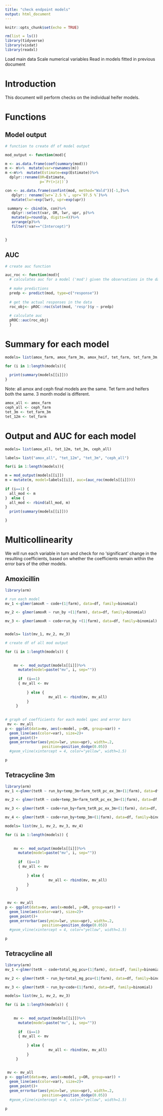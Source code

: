 ```yaml
---
title: "check endpoint models"
output: html_document
---
```


```r
knitr::opts_chunk$set(echo = TRUE)
```

```r
rm(list = ls())
library(tidyverse)
library(visdat)
library(readxl)

```

Load main data
Scale numerical variables
Read in models fitted in previous document

# Introduction

This document will perform checks on the individual heifer models.


# Functions

## Model output

```r
# function to create df of model output

mod_output <- function(mod){

m <- as.data.frame(coef(summary(mod)))
m <- m%>%  mutate(var=rownames(m))
m <-m%>%  mutate(Estimate=exp(Estimate))%>%
  dplyr::rename(OR=Estimate,
                p=`Pr(>|z|)`)

con <- as.data.frame(confint(mod, method="Wald"))[-1,]%>%
   dplyr:: rename(lwr=`2.5 %`, upr=`97.5 %`)%>%
   mutate(lwr=exp(lwr), upr=exp(upr))

 summary <- cbind(m, con)%>%
   dplyr::select(var, OR, lwr, upr, p)%>%
   mutate(p=round(p, digits=4))%>%
   arrange(p)%>%
   filter(!var=="(Intercept)")
 

}


```

## AUC

```r
# create auc function

auc_roc <- function(mod){
  # calculates auc for a model ('mod') given the observations in the data
  
  # make predictions
  predp <- predict(mod, type=c("response"))
  
  # get the actual responses in the data
  roc_obj<- pROC::roc(slot(mod, 'resp')$y ~ predp)
  
  # calculate auc
  pROC::auc(roc_obj)
  }


```

# Summary for each model

```r
models= list(amox_farm, amox_farm_3m, amox_heif, tet_farm, tet_farm_3m, tet_heif, ceph_farm, ceph_farm_3m, ceph_heif)

for (i in 1:length(models)){
  
  print(summary(models[[i]]))
}


```

Note: all amox and ceph final models are the same.
Tet farm and heifers both the same. 3 month model is different.

```r
amox_all <- amox_farm
ceph_all <- ceph_farm
tet_3m <- tet_farm_3m
tet_12m <- tet_farm


```


# Output and AUC for each model

```r
models= list(amox_all, tet_12m, tet_3m, ceph_all)

labels= list("amox_all", "tet_12m", "tet_3m", "ceph_all")

for(i in 1:length(models)){

m = mod_output(models[[i]])
m = mutate(m, model=labels[[i]], auc=(auc_roc(models[[i]])))
  
if (i==1) {
  all_mod <- m
}  else {
  all_mod <- rbind(all_mod, m)
}
  print(summary(models[[i]]))

}


```

# Multicollinearity

We will run each variable in turn and check for no 'significant' change in the resulting coefficients, based on whether the coefficients remain within the error bars of the other models.

## Amoxicillin

```r
library(arm)

# run each model
mv_1 <-glmer(amoxR ~ code+(1|farm), data=df, family=binomial)

mv_2 <- glmer(amoxR ~ run_by +(1|farm), data=df, family=binomial)

mv_3 <- glmer(amoxR ~ code+run_by +(1|farm), data=df, family=binomial)


models= list(mv_1, mv_2, mv_3)

# create df of all mod output

for (i in 1:length(models)) {
 
    
    mv <-  mod_output(models[[i]])%>%
      mutate(model=paste("mv", i, sep=""))
     
      if  (i==1)
      { mv_all <- mv
     
          } else {
                    mv_all <- rbind(mv, mv_all)
          }
     }
  
 
# graph of coefficients for each model spec and error bars
 mv <- mv_all
p <- ggplot(data=mv, aes(x=model, y=OR, group=var)) +
  geom_line(aes(color=var), size=2)+
  geom_point()+
  geom_errorbar(aes(ymin=lwr, ymax=upr), width=.2,
                 position=position_dodge(0.05))
  #geom_vline(xintercept = 4, color="yellow", width=1.5)

p 

```

## Tetracycline 3m


```r
library(arm)
mv_1 <-glmer(tetR ~ run_by+temp_3m+farm_tetR_pc_ex_3m+(1|farm), data=df, family=binomial)

mv_2 <- glmer(tetR ~ code+temp_3m+farm_tetR_pc_ex_3m+(1|farm), data=df, family=binomial)

mv_3 <- glmer(tetR ~ code+run_by+farm_tetR_pc_ex_3m+(1|farm), data=df, family=binomial)

mv_4 <- glmer(tetR ~ code+run_by+temp_3m+(1|farm), data=df, family=binomial)

models= list(mv_1, mv_2, mv_3, mv_4)

for (i in 1:length(models)) {
 
    
    mv <-  mod_output(models[[i]])%>%
      mutate(model=paste("mv", i, sep=""))
     
      if  (i==1)
      { mv_all <- mv
     
          } else {
                    mv_all <- rbind(mv, mv_all)
          }
     }
  
 
 mv <- mv_all
p <- ggplot(data=mv, aes(x=model, y=OR, group=var)) +
  geom_line(aes(color=var), size=2)+
  geom_point()+
  geom_errorbar(aes(ymin=lwr, ymax=upr), width=.2,
                 position=position_dodge(0.05))
  #geom_vline(xintercept = 4, color="yellow", width=1.5)

p 

```

## Tetracycline all
```r
library(arm)
mv_1 <-glmer(tetR ~ code+total_mg_pcu+(1|farm), data=df, family=binomial)

mv_2 <- glmer(tetR ~ run_by+total_mg_pcu+(1|farm), data=df, family=binomial)

mv_3 <- glmer(tetR ~ run_by+code+(1|farm), data=df, family=binomial)

models= list(mv_1, mv_2, mv_3)

for (i in 1:length(models)) {
 
    
    mv <-  mod_output(models[[i]])%>%
      mutate(model=paste("mv", i, sep=""))
     
      if  (i==1)
      { mv_all <- mv
     
          } else {
                    mv_all <- rbind(mv, mv_all)
          }
     }
  
 
 mv <- mv_all
p <- ggplot(data=mv, aes(x=model, y=OR, group=var)) +
  geom_line(aes(color=var), size=2)+
  geom_point()+
  geom_errorbar(aes(ymin=lwr, ymax=upr), width=.2,
                 position=position_dodge(0.05))
  #geom_vline(xintercept = 4, color="yellow", width=1.5)

p 

```

